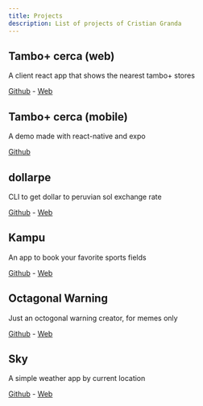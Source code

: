 ```yaml
---
title: Projects
description: List of projects of Cristian Granda
---
```


## Tambo+ cerca (web)

A client react app that shows the nearest tambo+ stores

[Github](https://github.com/cristianbgp/react-tambo) - [Web](https://tambo.cristianbgp.com)

## Tambo+ cerca (mobile)

A demo made with react-native and expo

[Github](https://github.com/cristianbgp/tambo-react-native)

## dollarpe

CLI to get dollar to peruvian sol exchange rate

[Github](https://github.com/cristianbgp/dollarpe) - [Web](https://www.npmjs.com/package/dollarpe)

## Kampu

An app to book your favorite sports fields

[Github](https://github.com/cristianbgp/Kampu) - [Web](https://kampu.herokuapp.com/)

## Octagonal Warning

Just an octogonal warning creator, for memes only

[Github](https://github.com/cristianbgp/octagonal-warning) - [Web](https://octagonal-warning.netlify.com/)

## Sky

A simple weather app by current location

[Github](https://github.com/cristianbgp/sky) - [Web](https://sky.cristianbgp.com/)

